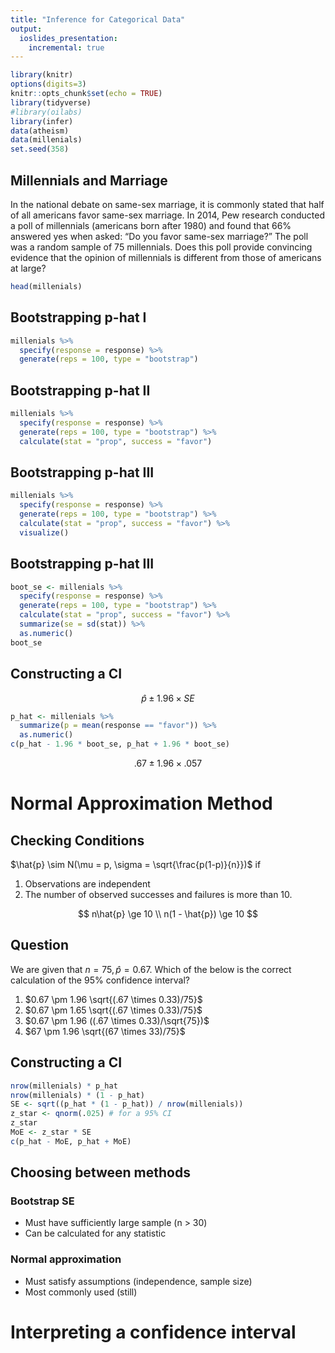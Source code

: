 ```yaml
---
title: "Inference for Categorical Data"
output:
  ioslides_presentation:
    incremental: true
---
```



```r
library(knitr)
options(digits=3)
knitr::opts_chunk$set(echo = TRUE)
library(tidyverse)
#library(oilabs)
library(infer)
data(atheism)
data(millenials)
set.seed(358)
```


## Millennials and Marriage {.build}

In the national debate on same-sex marriage, it is commonly stated that half of all americans favor same-sex marriage. In 2014, Pew research conducted a poll of millennials (americans born after 1980) and found that 66% answered yes when asked: “Do you favor same-sex marriage?” The poll was a random sample of 75 millennials. Does this poll provide convincing evidence that the opinion of millennials is different from those of americans at large?

```r
head(millenials)
```


## Bootstrapping p-hat I {.build.smaller}

```r
millenials %>%
  specify(response = response) %>%
  generate(reps = 100, type = "bootstrap")
```

## Bootstrapping p-hat II {.build.smaller}

```r
millenials %>%
  specify(response = response) %>%
  generate(reps = 100, type = "bootstrap") %>%
  calculate(stat = "prop", success = "favor")
```

## Bootstrapping p-hat III {.build .smaller}

```r
millenials %>%
  specify(response = response) %>%
  generate(reps = 100, type = "bootstrap") %>%
  calculate(stat = "prop", success = "favor") %>%
  visualize()
```

## Bootstrapping p-hat III {.build.smaller}

```r
boot_se <- millenials %>%
  specify(response = response) %>%
  generate(reps = 100, type = "bootstrap") %>%
  calculate(stat = "prop", success = "favor") %>%
  summarize(se = sd(stat)) %>%
  as.numeric()
boot_se
```

## Constructing a CI {.build}

$$ \hat{p} \pm 1.96 \times SE $$
```r
p_hat <- millenials %>%
  summarize(p = mean(response == "favor")) %>%
  as.numeric()
c(p_hat - 1.96 * boot_se, p_hat + 1.96 * boot_se)
```

$$ .67 \pm 1.96 \times .057$$

# Normal Approximation Method

## Checking Conditions {.build}
  
$\hat{p} \sim N(\mu = p, \sigma = \sqrt{\frac{p(1-p)}{n}})$ if

1. Observations are independent
2. The number of observed successes and failures is more than 10.

$$
n\hat{p} \ge 10 \\
n(1 - \hat{p}) \ge 10
$$

## Question {.build}

We are given that $n = 75, \hat{p} = 0.67$. Which of the
below is the correct calculation of the 95% confidence interval?

1. $0.67 \pm 1.96 \sqrt{(.67 \times 0.33)/75}$
2. $0.67 \pm 1.65 \sqrt{(.67 \times 0.33)/75}$
3. $0.67 \pm 1.96 ((.67 \times 0.33)/\sqrt{75})$
4. $67 \pm 1.96 \sqrt{(67 \times 33)/75}$


## Constructing a CI {.build .smaller}


```r
nrow(millenials) * p_hat
nrow(millenials) * (1 - p_hat)
SE <- sqrt((p_hat * (1 - p_hat)) / nrow(millenials))
z_star <- qnorm(.025) # for a 95% CI
z_star
MoE <- z_star * SE
c(p_hat - MoE, p_hat + MoE)
```


## Choosing between methods {.build}

### Bootstrap SE

- Must have sufficiently large sample (n > 30)
- Can be calculated for any statistic

### Normal approximation

- Must satisfy assumptions (independence, sample size)
- Most commonly used (still)

# Interpreting a confidence interval
